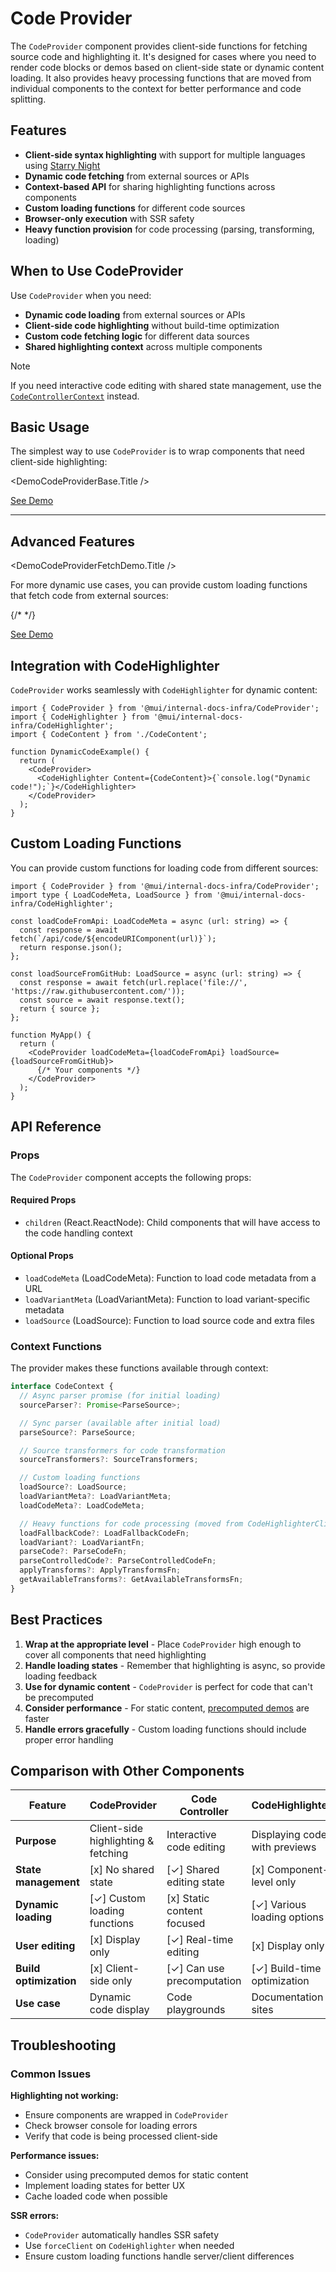 # Code Provider

The `CodeProvider` component provides client-side functions for fetching source code and highlighting it. It's designed for cases where you need to render code blocks or demos based on client-side state or dynamic content loading. It also provides heavy processing functions that are moved from individual components to the context for better performance and code splitting.

## Features

- **Client-side syntax highlighting** with support for multiple languages using [Starry Night](https://github.com/wooorm/starry-night)
- **Dynamic code fetching** from external sources or APIs
- **Context-based API** for sharing highlighting functions across components
- **Custom loading functions** for different code sources
- **Browser-only execution** with SSR safety
- **Heavy function provision** for code processing (parsing, transforming, loading)

## When to Use CodeProvider

Use `CodeProvider` when you need:

- **Dynamic code loading** from external sources or APIs
- **Client-side code highlighting** without build-time optimization
- **Custom code fetching logic** for different data sources
- **Shared highlighting context** across multiple components

> [!NOTE]
> If you need interactive code editing with shared state management, use the [`CodeControllerContext`](../code-controller-context/page.mdx) instead.

## Basic Usage

The simplest way to use `CodeProvider` is to wrap components that need client-side highlighting:


<DemoCodeProviderBase.Title />

<DemoCodeProviderBase />

[See Demo](./demos/base/)

---

## Advanced Features


<DemoCodeProviderFetchDemo.Title />

For more dynamic use cases, you can provide custom loading functions that fetch code from external sources:

{/* <DemoCodeProviderFetchDemo /> */}

[See Demo](./demos/fetch-demo/)

## Integration with CodeHighlighter

`CodeProvider` works seamlessly with `CodeHighlighter` for dynamic content:

```tsx
import { CodeProvider } from '@mui/internal-docs-infra/CodeProvider';
import { CodeHighlighter } from '@mui/internal-docs-infra/CodeHighlighter';
import { CodeContent } from './CodeContent';

function DynamicCodeExample() {
  return (
    <CodeProvider>
      <CodeHighlighter Content={CodeContent}>{`console.log("Dynamic code!");`}</CodeHighlighter>
    </CodeProvider>
  );
}
```

## Custom Loading Functions

You can provide custom functions for loading code from different sources:

```tsx
import { CodeProvider } from '@mui/internal-docs-infra/CodeProvider';
import type { LoadCodeMeta, LoadSource } from '@mui/internal-docs-infra/CodeHighlighter';

const loadCodeFromApi: LoadCodeMeta = async (url: string) => {
  const response = await fetch(`/api/code/${encodeURIComponent(url)}`);
  return response.json();
};

const loadSourceFromGitHub: LoadSource = async (url: string) => {
  const response = await fetch(url.replace('file://', 'https://raw.githubusercontent.com/'));
  const source = await response.text();
  return { source };
};

function MyApp() {
  return (
    <CodeProvider loadCodeMeta={loadCodeFromApi} loadSource={loadSourceFromGitHub}>
      {/* Your components */}
    </CodeProvider>
  );
}
```

## API Reference

### Props

The `CodeProvider` component accepts the following props:

#### Required Props

- `children` (React.ReactNode): Child components that will have access to the code handling context

#### Optional Props

- `loadCodeMeta` (LoadCodeMeta): Function to load code metadata from a URL
- `loadVariantMeta` (LoadVariantMeta): Function to load variant-specific metadata
- `loadSource` (LoadSource): Function to load source code and extra files

### Context Functions

The provider makes these functions available through context:

```typescript
interface CodeContext {
  // Async parser promise (for initial loading)
  sourceParser?: Promise<ParseSource>;

  // Sync parser (available after initial load)
  parseSource?: ParseSource;

  // Source transformers for code transformation
  sourceTransformers?: SourceTransformers;

  // Custom loading functions
  loadSource?: LoadSource;
  loadVariantMeta?: LoadVariantMeta;
  loadCodeMeta?: LoadCodeMeta;

  // Heavy functions for code processing (moved from CodeHighlighterClient)
  loadFallbackCode?: LoadFallbackCodeFn;
  loadVariant?: LoadVariantFn;
  parseCode?: ParseCodeFn;
  parseControlledCode?: ParseControlledCodeFn;
  applyTransforms?: ApplyTransformsFn;
  getAvailableTransforms?: GetAvailableTransformsFn;
}
```

## Best Practices

1. **Wrap at the appropriate level** - Place `CodeProvider` high enough to cover all components that need highlighting
2. **Handle loading states** - Remember that highlighting is async, so provide loading feedback
3. **Use for dynamic content** - `CodeProvider` is perfect for code that can't be precomputed
4. **Consider performance** - For static content, [precomputed demos](../code-highlighter/page.mdx#demo-factory-pattern) are faster
5. **Handle errors gracefully** - Custom loading functions should include proper error handling

## Comparison with Other Components

| Feature                | CodeProvider                        | Code Controller            | CodeHighlighter               |
| ---------------------- | ----------------------------------- | -------------------------- | ----------------------------- |
| **Purpose**            | Client-side highlighting & fetching | Interactive code editing   | Displaying code with previews |
| **State management**   | [x] No shared state                 | [✓] Shared editing state   | [x] Component-level only      |
| **Dynamic loading**    | [✓] Custom loading functions        | [x] Static content focused | [✓] Various loading options   |
| **User editing**       | [x] Display only                    | [✓] Real-time editing      | [x] Display only              |
| **Build optimization** | [x] Client-side only                | [✓] Can use precomputation | [✓] Build-time optimization   |
| **Use case**           | Dynamic code display                | Code playgrounds           | Documentation sites           |

## Troubleshooting

### Common Issues

**Highlighting not working:**

- Ensure components are wrapped in `CodeProvider`
- Check browser console for loading errors
- Verify that code is being processed client-side

**Performance issues:**

- Consider using precomputed demos for static content
- Implement loading states for better UX
- Cache loaded code when possible

**SSR errors:**

- `CodeProvider` automatically handles SSR safety
- Use `forceClient` on `CodeHighlighter` when needed
- Ensure custom loading functions handle server/client differences
